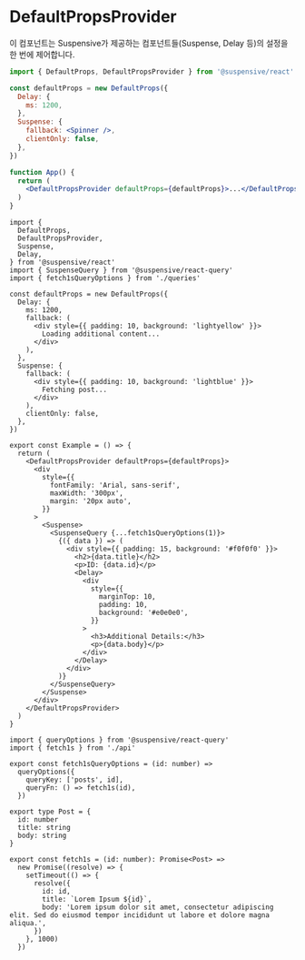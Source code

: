 
# DefaultPropsProvider

이 컴포넌트는 Suspensive가 제공하는 컴포넌트들(Suspense, Delay 등)의 설정을 한 번에 제어합니다.

```jsx /DefaultPropsProvider/ /DefaultProps/
import { DefaultProps, DefaultPropsProvider } from '@suspensive/react'

const defaultProps = new DefaultProps({
  Delay: {
    ms: 1200,
  },
  Suspense: {
    fallback: <Spinner />,
    clientOnly: false,
  },
})

function App() {
  return (
    <DefaultPropsProvider defaultProps={defaultProps}>...</DefaultPropsProvider>
  )
}
```

<Sandpack>

```tsx Example.tsx active
import {
  DefaultProps,
  DefaultPropsProvider,
  Suspense,
  Delay,
} from '@suspensive/react'
import { SuspenseQuery } from '@suspensive/react-query'
import { fetch1sQueryOptions } from './queries'

const defaultProps = new DefaultProps({
  Delay: {
    ms: 1200,
    fallback: (
      <div style={{ padding: 10, background: 'lightyellow' }}>
        Loading additional content...
      </div>
    ),
  },
  Suspense: {
    fallback: (
      <div style={{ padding: 10, background: 'lightblue' }}>
        Fetching post...
      </div>
    ),
    clientOnly: false,
  },
})

export const Example = () => {
  return (
    <DefaultPropsProvider defaultProps={defaultProps}>
      <div
        style={{
          fontFamily: 'Arial, sans-serif',
          maxWidth: '300px',
          margin: '20px auto',
        }}
      >
        <Suspense>
          <SuspenseQuery {...fetch1sQueryOptions(1)}>
            {({ data }) => (
              <div style={{ padding: 15, background: '#f0f0f0' }}>
                <h2>{data.title}</h2>
                <p>ID: {data.id}</p>
                <Delay>
                  <div
                    style={{
                      marginTop: 10,
                      padding: 10,
                      background: '#e0e0e0',
                    }}
                  >
                    <h3>Additional Details:</h3>
                    <p>{data.body}</p>
                  </div>
                </Delay>
              </div>
            )}
          </SuspenseQuery>
        </Suspense>
      </div>
    </DefaultPropsProvider>
  )
}
```

```tsx queries.ts
import { queryOptions } from '@suspensive/react-query'
import { fetch1s } from './api'

export const fetch1sQueryOptions = (id: number) =>
  queryOptions({
    queryKey: ['posts', id],
    queryFn: () => fetch1s(id),
  })
```

```tsx api.ts
export type Post = {
  id: number
  title: string
  body: string
}

export const fetch1s = (id: number): Promise<Post> =>
  new Promise((resolve) => {
    setTimeout(() => {
      resolve({
        id: id,
        title: `Lorem Ipsum ${id}`,
        body: 'Lorem ipsum dolor sit amet, consectetur adipiscing elit. Sed do eiusmod tempor incididunt ut labore et dolore magna aliqua.',
      })
    }, 1000)
  })
```

</Sandpack>
